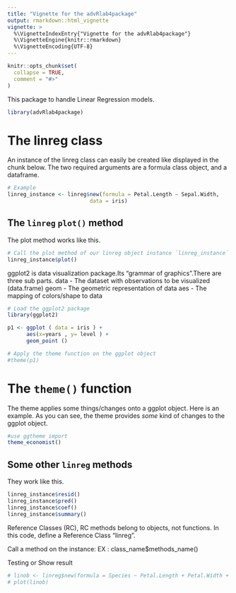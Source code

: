 ```yaml
---
title: "Vignette for the advRlab4package"
output: rmarkdown::html_vignette
vignette: >
  %\VignetteIndexEntry{"Vignette for the advRlab4package"}
  %\VignetteEngine{knitr::rmarkdown}
  %\VignetteEncoding{UTF-8}
---
```


```r
knitr::opts_chunk$set(
  collapse = TRUE,
  comment = "#>"
)
```

This package to handle Linear Regression models.
```r
library(advRlab4package)
```


# The linreg class
An instance of the linreg class can easily be created like displayed in the chunk below. The two required arguments are a formula class object, and a dataframe.

```r
# Example
linreg_instance <- linreg$new(formula = Petal.Length ~ Sepal.Width,
                          data = iris)
```


## The `linreg` `plot()` method
The plot method works like this.

```r
# Call the plot method of our linreg object instance `linreg_instance`
linreg_instance$plot()
```

ggplot2 is data visualization package.Its "grammar of graphics".There are three sub parts.
data - The dataset with observations to be visualized (data.frame)
geom -  The geometric representation of data
aes - The mapping of colors/shape to data

```r
# Load the ggplot2 package
library(ggplot2)

p1 <- ggplot ( data = iris ) +
      aes(x=years , y= level ) +
      geom_point ()

# Apply the theme function on the ggplot object
#theme(p1)
```

# The `theme()` function
The theme applies some things/changes onto a ggplot object. Here is an example. As you can see, the theme provides *some* kind of changes to the ggplot object.

```r
#use ggtheme import
theme_economist()

```


## Some other `linreg` methods
They work like this.

```r
linreg_instance$resid()
linreg_instance$pred()
linreg_instance$coef()
linreg_instance$summary()

```

Reference Classes (RC), RC methods belong to objects, not functions.
In this code, define a Reference Class "linreg".


Call a method on the instance: 
EX : class_name$methods_name()


Testing or Show result 
```r
# linob <- linreg$new(formula = Species ~ Petal.Length + Petal.Width + Sepal.Length + Sepal.Width, data=iris |> dplyr::mutate(Species = as.numeric(Species)))
# plot(linob)
```


